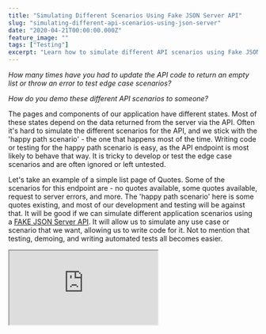 ```yaml
---
title: "Simulating Different Scenarios Using Fake JSON Server API"
slug: "simulating-different-api-scenarios-using-json-server"
date: "2020-04-21T00:00:00.000Z"
feature_image: ""
tags: ["Testing"]
excerpt: "Learn how to simulate different API scenarios using Fake JSON Server, enabling robust testing and demoing of edge cases in your applications."
---
```


_How many times have you had to update the API code to return an empty list or throw an error to test edge case scenarios?_

_How do you demo these different API scenarios to someone?_

The pages and components of our application have different states. Most of these states depend on the data returned from the server via the API. Often it's hard to simulate the different scenarios for the API, and we stick with the 'happy path scenario' - the one that happens most of the time. Writing code or testing for the happy path scenario is easy, as the API endpoint is most likely to behave that way. It is tricky to develop or test the edge case scenarios and are often ignored or left untested.

Let's take an example of a simple list page of Quotes. Some of the scenarios for this endpoint are - no quotes available, some quotes available, request to server errors, and more. The 'happy path scenario' here is some quotes existing, and most of our development and testing will be against that. It will be good if we can simulate different application scenarios using a [FAKE JSON Server API](/posts/setting-up-a-fake-rest-api-using-json-server/). It will allow us to simulate any use case or scenario that we want, allowing us to write code for it. Not to mention that testing, demoing, and writing automated tests all becomes easier.

<iframe src="https://www.youtube.com/embed/eUDi-DjU2Ko" />

  

In this post, we will look at how to [set up a fake JSON Server API](/posts/setting-up-a-fake-rest-api-using-json-server/) to return data based on scenarios we specify. This post describes an approach that you can adapt to your application and the scenarios you have. If you are new to setting up a fake API, check out how to [Set up Up A Fake REST API Using JSON Server](/posts/setting-up-a-fake-rest-api-using-json-server/)

Specifying Scenarios to JSON Server
-----------------------------------

To start with, we need to specify which scenario we are interested in when calling the API. A scenario could be specific to one API endpoint or multiple. On an API endpoint, the best place to pass extra data is request headers, as it is least intrusive. We need to send the scenarios only in our development environment and it does not hurt to add an extra header to every HTTP request.

> To request for a particular scenario to the FAKE API, we pass it as part of the 'scenarios' header.

Let's modify the _router.render_ in JSON Server to return the data based on the scenarios specified in the request header. Based on the values in the request header, we can filter the data and update the response.

    router.render = (req, res) => {
      const scenariosHeaderString = req.headers["scenarios"];
      const scenariosFromHeader = scenariosHeaderString
        ? scenariosHeaderString.split(" ")
        : [];
    
      ...
    }
    

Below are some sample values that the header can have for our quote list scenario

    // Different options that the scenarios header can have
    
```yaml
scenarios: "open" // Only Quotes in open status
scenarios: "draft phone" // All quotes in draft and has a phone
scenarios: "error-quotes" // Server error getting the quotes
scenarios: "no-quotes" // Empty list of quotes
sceanrios: "" // All quotes
```
    

### Organizing Scenarios and Mock Data in JSON Server

For the mock data, let's add an extra attribute to indicate the scenarios that apply to that particular quote. Eg. The mock quotes defined in _quotes.ts_ is updated as below with an additional _sceanrios_ array property that takes in a list of scenarios applicable to the quote. Based on the state of the quote object the scenarios will differ. We filter the response data based on the scenarios attribute and return only the ones that match all attributes in the header.

For, e.g., when the scenario header is _'draft phone'_ only the quotes that have both values in the scenarios property are returned. To return an empty list send a scenario value that does not exists on any of the mock quotes; _'no-quotes'_ for example. When the scenarios header is empty, it returns all quotes. Handling error responses is a bit different and will look at it in detail a bit later.

    const quotes: (QuoteDto & Scenarios<QuoteScenario>)[] = [
      {
        scenarios: ["draft", "no-phone"],
        statusCode: QuoteStatusCode.Draft,
        customer: { ... },
        mobilePhone: null,
        ...
      },
      {
        scenarios: ["draft", "phone"],
        statusCode: QuoteStatusCode.Draft,
        customer: { ... },
        mobilePhone: { ... }
        ...
      },
      {
        scenarios: ["open", "phone"],
        statusCode: QuoteStatusCode.Open,
        customer: { ... }
        mobilePhone: { ... }
        ...
      },
    ];
    

> Mock quote data is still type safe using Intersection types feature of TypeScript.

The quote type is now an [Intersection Type](https://www.typescriptlang.org/docs/handbook/advanced-types.html#intersection-types)\- (QuoteDto & `Scenarios<QuoteScenario>`)\[\] - that combines multiple types into one. This allows us to maintain type safety for the mock data, while also adding the new scenario property. To avoid typos on the scenarios, we have type safe scenarios list as shown below.

```typescript
export type QuoteScenario = "phone" | "no-phone" | "draft" | "open";
export type UserScenario = "admin" | "salesrep";
```
    
    export interface Scenarios<T> {
      scenarios: T[];
    }
    

Based on the [generic type T](https://www.typescriptlang.org/docs/handbook/generics.html), the scenarios property can have only the associated values. Based on your application and the scenarios applicable, add different types and values to represent them.

Handling Scenarios and Modifying Response
-----------------------------------------

A 'no-user' in the scenarios header must not filter out all qoutes from the quotes endpoint. For each endpoint there is a set of associated scenario values applicable. This is a super set (includes all and more) of the scenario type (QuoteScenario, UserScenario etc).

For an API request, we first filter out the scenarios in the header that apply to the current request endpoint using the _getScenariosApplicableToEndpoint_ method. The headers are filtered so that we do not use a filter that does not apply to the current endpoint and filter out all the data.

    router.render = (req, res) => {
        let data = res.locals.data;
    
        if (scenariosHeaderString && Array.isArray(data) && data.length > 0) {
          const scenariosApplicableToEndPoint = getScenariosApplicableToEndpoint(
            url,
            scenariosFromHeader
          );
    
          const filteredByScenario = data.filter((d) =>
            scenariosApplicableToEndPoint.every(
              (scenario) => d.scenarios && d.scenarios.includes(scenario)
            )
          );
          res.jsonp(filteredByScenario);
        } else res.jsonp(data);
      }
    };
    
```javascript
// filter scenarios header based no the endpoint url
export const scenariosForEndpoint = {
```
      "/api/quotes": ["phone", "no-phone", "draft", "open", "no-quotes"],
      "/api/users": ["admin", "salesrep", "no-user"],
    };
    
      endpoint: string,
      scenarios: string[]
    ) => {
      const endpointScenarios = (scenariosForEndpoint[endpoint] as string[]) || [];
      return scenarios.filter((a) => endpointScenarios.includes(a));
    };
    

The scenarios applicable to the current requested endpoint is used to filter the response data. Filtering the header scenarios can be expanded to include HTTP verbs (GET, PUT, POST, etc.) or any other criteria as required.

### Handling Error Scenarios

Error responses do not depend on the mock data and have a separate flow. A list of custom responses are in the '_customResponses.ts_' file. If the headers match any of the code and URL's for the custom response, then the 'response' property is returned for that request.

For e.g., If a request is for the '/api/quotes/' endpoint with 'error-quotes' in the scenarios header, the response is overridden to match the associated response property from the JSON object below. Expand the filtering to include other conditions (like HTTP verbs) if required.

    const responses = [
      {
        urls: ["/api/quotes"],
        code: "error-quotes",
        httpStatus: 500,
        respone: {
          errorMessage: "Unable to get Quotes data. ",
        },
      },
      {
        urls: ["/api/users/me"],
        code: "error-user",
        httpStatus: 500,
        respone: {
          errorMessage: "Unable to get user data. ",
        },
      },
    ];
    

The router.render method now handles this additional case to match the error responses as the first step.

      if (!scenarios || scenarios.length === 0) return null;
    
      return responses.find(
        (response) =>
          scenarios.includes(response.code) && response.urls.includes(url)
      );
    };
    
    router.render = (req, res) => {
      ...
      const customResponse = getCustomReponse(url, scenariosFromHeader);
    
      if (customResponse) {
        res.status(customResponse.httpStatus).jsonp(customResponse.respone);
      } else {
        ...
      }};
    

Invoking Scenarios
------------------

When requesting the API, pass the scenarios header to activate the different scenarios. Based on the values in the scenarios header, JSON Server will filter out the response data. Below is a sample request made with 'draft' in scenarios header, and it returns only quotes that have the 'draft' scenarios applied to it.

```yaml
GET http://localhost:5000/api/quotes HTTP/1.1
Host: localhost:5000
scenarios: draft
```
    
```json
HTTP/1.1 200 OK
[
```
      {
        "id": "1",
        "scenarios": [
          "draft",
          "no-phone"
        ],
        "statusCode": "Draft",
        "lastModifiedAt": "2020-03-01T14:00:00.000Z",
        "customerName": "Rahul",
        "mobilePhoneDescription": null
      },
      {
        "id": "2",
        "scenarios": [
          "draft",
          "phone"
        ],
        "statusCode": "Draft",
        "lastModifiedAt": "2020-03-01T14:00:00.000Z",
        "customerName": "Rahul",
        "mobilePhoneDescription": "iPhone X"
      }
    ]
    

To test edge case scenarios, it's now about adding the appropriate scenario header to the API request and adding the proper data to the mock JSON server. Passing the proper header when making the API request allows us to develop/test against these scenarios quickly. [In a follow-up post](/posts/simulating-different-ui-scenarios-during-fronend-development/), we will see how we can use this in our front end app development and automated tests.

Hope this helps you set up the different scenarios for your API.